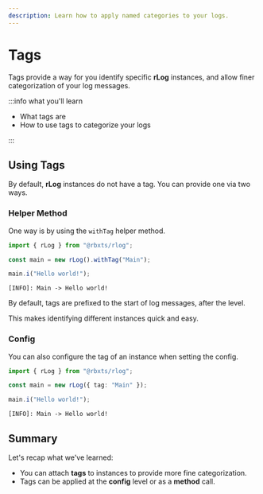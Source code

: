 ```yaml
---
description: Learn how to apply named categories to your logs.
---
```


# Tags

Tags provide a way for you identify specific **rLog** instances, and allow finer categorization of your log messages.

:::info what you'll learn

- What tags are
- How to use tags to categorize your logs

:::

## Using Tags

By default, **rLog** instances do not have a tag. You can provide one via two ways.

### Helper Method

One way is by using the `withTag` helper method.

```ts
import { rLog } from "@rbxts/rlog";

const main = new rLog().withTag("Main");

main.i("Hello world!");
```

```logs title="Console"
[INFO]: Main -> Hello world!
```

By default, tags are prefixed to the start of log messages, after the level.

This makes identifying different instances quick and easy.

### Config

You can also configure the tag of an instance when setting the config.

```ts
import { rLog } from "@rbxts/rlog";

const main = new rLog({ tag: "Main" });

main.i("Hello world!");
```

```logs title="Console"
[INFO]: Main -> Hello world!
```

## Summary

Let's recap what we've learned:

- You can attach **tags** to instances to provide more fine categorization.
- Tags can be applied at the **config** level or as a **method** call.
